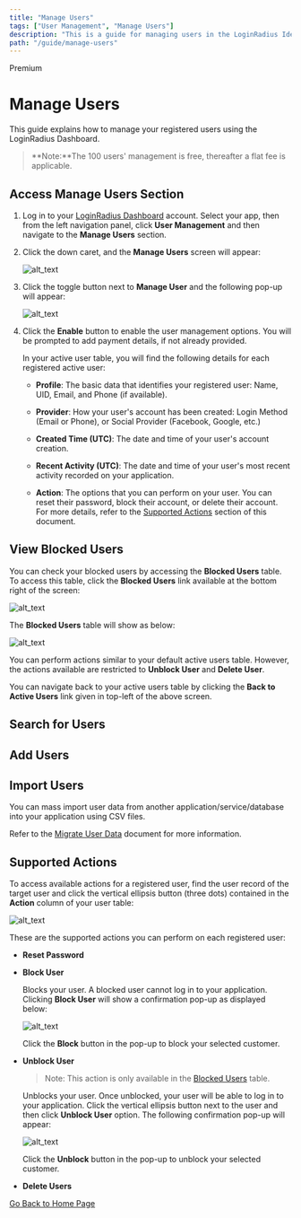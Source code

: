 ```yaml
---
title: "Manage Users"
tags: ["User Management", "Manage Users"]
description: "This is a guide for managing users in the LoginRadius Identity Platform."
path: "/guide/manage-users"
---
```



<span class="devloper-premium plan-tag">Premium</span>

# Manage Users

This guide explains how to manage your registered users using the LoginRadius Dashboard.

>**Note:**The 100 users' management is free, thereafter a flat fee is applicable.

## Access Manage Users Section

1. Log in to your <a href="https://dashboard.loginradius.com/dashboard" target="_blank">LoginRadius Dashboard</a> account. Select your app, then from the left navigation panel, click **User Management** and then navigate to the **Manage Users** section.

2. Click the down caret, and the **Manage Users** screen will appear:

   ![alt_text](images/manage-users.png "image_tooltip") 

3. Click the toggle button next to **Manage User** and the following pop-up will appear:  

   ![alt_text](images/manage-users-popup.png "image_tooltip") 

4. Click the **Enable** button to enable the user management options. You will be prompted to add payment details, if not already provided.  

   In your active user table, you will find the following details for each registered active user:

   * **Profile**: The basic data that identifies your registered user: Name, UID, Email, and Phone (if available).

   * **Provider**: How your user's account has been created: Login Method (Email or Phone), or Social Provider (Facebook, Google, etc.)

   * **Created Time (UTC)**: The date and time of your user's account creation.

   * **Recent Activity (UTC)**: The date and time of your user's most recent activity recorded on your application.

   * **Action**: The options that you can perform on your user. You can reset their password, block their account, or delete their account. For more details, refer to the [Supported Actions](#supported-actions) section of this document.

## View Blocked Users

You can check your blocked users by accessing the **Blocked Users** table. To access this table, click the **Blocked Users** link available at the bottom right of the screen:

  ![alt_text](images/blocked-users-link-pricing.png "image_tooltip")

The **Blocked Users** table will show as below:

  ![alt_text](images/blocked-users-table-pricing.png "image_tooltip")

You can perform actions similar to your default active users table. However, the actions available are restricted to **Unblock User** and **Delete User**.

You can navigate back to your active users table by clicking the **Back to Active Users** link given in top-left of the above screen.

## Search for Users

<Search />

## Add Users

<Add />

## Import Users

You can mass import user data from another application/service/database into your application using CSV files.

Refer to the [Migrate User Data](/guide/migrate-user-data) document for more information.

## Supported Actions

To access available actions for a registered user, find the user record of the target user and click the vertical ellipsis button (three dots) contained in the **Action** column of your user table:

  ![alt_text](images/user-actions-pricing.png "image_tooltip")

These are the supported actions you can perform on each registered user:

* **Reset Password**

<Reset />

* **Block User**

  Blocks your user. A blocked user cannot log in to your application. Clicking **Block User** will show a confirmation pop-up as displayed below:

  ![alt_text](images/user-block-pricing.png "image_tooltip")

  Click the **Block** button in the pop-up to block your selected customer.

* **Unblock User**

  > Note: This action is only available in the [Blocked Users](#view-blocked-users) table.

  Unblocks your user. Once unblocked, your user will be able to log in to your application. Click the vertical ellipsis button next to the user and then click **Unblock User** option. The following confirmation pop-up will appear:

  ![alt_text](images/user-unblock-pricing.png "image_tooltip")

  Click the **Unblock** button in the pop-up to unblock your selected customer.

* **Delete Users**

<Delete />

  [Go Back to Home Page](/)
